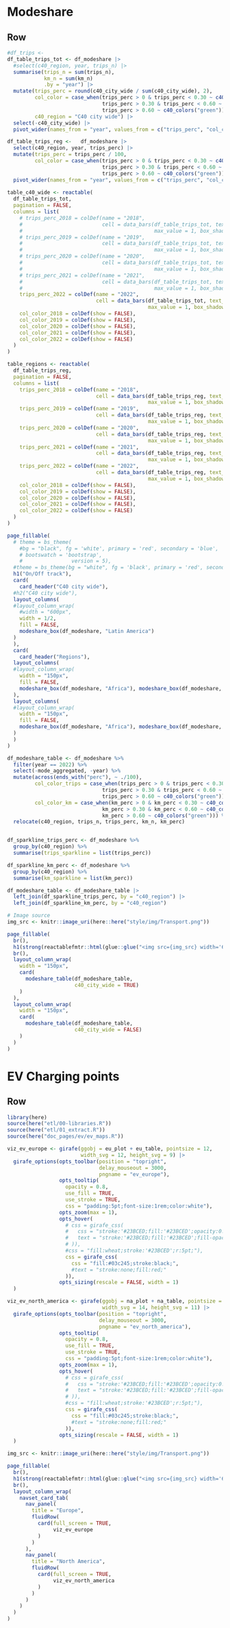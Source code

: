 
Modeshare  {data-navmenu="Transport" data-height='4500px' }
=====================================

Row
-------------------------------------

```r

#df_trips <-
df_table_trips_tot <- df_modeshare |> 
  #select(c40_region, year, trips_n) |> 
  summarise(trips_n = sum(trips_n),
            km_n = sum(km_n)
            .by = "year") |> 
  mutate(trips_perc = round(c40_city_wide / sum(c40_city_wide), 2),
         col_color = case_when(trips_perc > 0 & trips_perc < 0.30 ~ c40_colors("red"),
                               trips_perc > 0.30 & trips_perc < 0.60 ~ c40_colors("yellow"),
                               trips_perc > 0.60 ~ c40_colors("green")),
         c40_region = "C40 city wide") |> 
  select(-c40_city_wide) |> 
  pivot_wider(names_from = "year", values_from = c("trips_perc", "col_color"))

df_table_trips_reg <-   df_modeshare |> 
  select(c40_region, year, trips_perc) |> 
  mutate(trips_perc = trips_perc / 100,
         col_color = case_when(trips_perc > 0 & trips_perc < 0.30 ~ c40_colors("red"),
                               trips_perc > 0.30 & trips_perc < 0.60 ~ c40_colors("yellow"),
                               trips_perc > 0.60 ~ c40_colors("green"))) |> 
  pivot_wider(names_from = "year", values_from = c("trips_perc", "col_color"))
  
table_c40_wide <- reactable(
  df_table_trips_tot,
  pagination = FALSE,
  columns = list(
    # trips_perc_2018 = colDef(name = "2018",
    #                          cell = data_bars(df_table_trips_tot, text_position = "inside-end",  number_fmt = scales::percent,
    #                                           max_value = 1, box_shadow = TRUE, fill_color_ref = "col_color_2018")),
    # trips_perc_2019 = colDef(name = "2019",
    #                          cell = data_bars(df_table_trips_tot, text_position = "inside-end",  number_fmt = scales::percent,
    #                                           max_value = 1, box_shadow = TRUE, fill_color_ref = "col_color_2019")),
    # trips_perc_2020 = colDef(name = "2020",
    #                          cell = data_bars(df_table_trips_tot, text_position = "inside-end",  number_fmt = scales::percent,
    #                                           max_value = 1, box_shadow = TRUE, fill_color_ref = "col_color_2020")),
    # trips_perc_2021 = colDef(name = "2021",
    #                          cell = data_bars(df_table_trips_tot, text_position = "inside-end",  number_fmt = scales::percent,
    #                                           max_value = 1, box_shadow = TRUE, fill_color_ref = "col_color_2021")),
    trips_perc_2022 = colDef(name = "2022",
                             cell = data_bars(df_table_trips_tot, text_position = "inside-end",  number_fmt = scales::percent,
                                              max_value = 1, box_shadow = TRUE, fill_color_ref = "col_color_2022")),
    col_color_2018 = colDef(show = FALSE),
    col_color_2019 = colDef(show = FALSE),
    col_color_2020 = colDef(show = FALSE),
    col_color_2021 = colDef(show = FALSE),
    col_color_2022 = colDef(show = FALSE)
  )
)

table_regions <- reactable(
  df_table_trips_reg,
  pagination = FALSE,
  columns = list(
    trips_perc_2018 = colDef(name = "2018",
                             cell = data_bars(df_table_trips_reg, text_position = "inside-end",  number_fmt = scales::percent,
                                              max_value = 1, box_shadow = TRUE, fill_color_ref = "col_color_2018")),
    trips_perc_2019 = colDef(name = "2019",
                             cell = data_bars(df_table_trips_reg, text_position = "inside-end",  number_fmt = scales::percent,
                                              max_value = 1, box_shadow = TRUE, fill_color_ref = "col_color_2019")),
    trips_perc_2020 = colDef(name = "2020",
                             cell = data_bars(df_table_trips_reg, text_position = "inside-end",  number_fmt = scales::percent,
                                              max_value = 1, box_shadow = TRUE, fill_color_ref = "col_color_2020")),
    trips_perc_2021 = colDef(name = "2021",
                             cell = data_bars(df_table_trips_reg, text_position = "inside-end",  number_fmt = scales::percent,
                                              max_value = 1, box_shadow = TRUE, fill_color_ref = "col_color_2021")),
    trips_perc_2022 = colDef(name = "2022",
                             cell = data_bars(df_table_trips_reg, text_position = "inside-end",  number_fmt = scales::percent,
                                              max_value = 1, box_shadow = TRUE, fill_color_ref = "col_color_2022")),
    col_color_2018 = colDef(show = FALSE),
    col_color_2019 = colDef(show = FALSE),
    col_color_2020 = colDef(show = FALSE),
    col_color_2021 = colDef(show = FALSE),
    col_color_2022 = colDef(show = FALSE)
  )
)
```


```r
page_fillable(
  # theme = bs_theme(
    #bg = "black", fg = 'white', primary = 'red', secondary = 'blue',  
    # bootswatch = 'bootstrap',
    #                version = 5),
  #theme = bs_theme(bg = "white", fg = 'black', primary = 'red', secondary = 'blue', version = 4),
  h1("On/Off track"),
  card(
    card_header("C40 city wide"),
  #h2("C40 city wide"),
  layout_columns(
  #layout_column_wrap(
    #width = "600px",
    width = 1/2,
    fill = FALSE,
    modeshare_box(df_modeshare, "Latin America")
  )
  ),
  card(
    card_header("Regions"),
  layout_columns(
  #layout_column_wrap(
    width = "150px",
    fill = FALSE,
    modeshare_box(df_modeshare, "Africa"), modeshare_box(df_modeshare, "Europe")
  ),
  layout_columns(
  #layout_column_wrap(
    width = "150px",
    fill = FALSE,
    modeshare_box(df_modeshare, "Africa"), modeshare_box(df_modeshare, "Europe")
  )
  )
)

```




```r
df_modeshare_table <- df_modeshare %>%
  filter(year == 2022) %>%  
  select(-mode_aggregated, -year) %>%  
  mutate(across(ends_with("perc"), ~ ./100),
         col_color_trips = case_when(trips_perc > 0 & trips_perc < 0.30 ~ c40_colors("red"),
                               trips_perc > 0.30 & trips_perc < 0.60 ~ c40_colors("yellow"),
                               trips_perc > 0.60 ~ c40_colors("green")),
         col_color_km = case_when(km_perc > 0 & km_perc < 0.30 ~ c40_colors("red"),
                               km_perc > 0.30 & km_perc < 0.60 ~ c40_colors("yellow"),
                               km_perc > 0.60 ~ c40_colors("green"))) %>%  
  relocate(c40_region, trips_n, trips_perc, km_n, km_perc)


df_sparkline_trips_perc <- df_modeshare %>%
  group_by(c40_region) %>%
  summarise(trips_sparkline = list(trips_perc))

df_sparkline_km_perc <- df_modeshare %>%
  group_by(c40_region) %>%
  summarise(km_sparkline = list(km_perc))

df_modeshare_table <- df_modeshare_table |> 
  left_join(df_sparkline_trips_perc, by = "c40_region") |> 
  left_join(df_sparkline_km_perc, by = "c40_region")

# Image source
img_src <- knitr::image_uri(here::here("style/img/Transport.png"))
```

```r
page_fillable(
  br(),
  h1(strong(reactablefmtr::html(glue::glue("<img src={img_src} width='60' height='55'> Mode share: Mass transit, cycling and walking")))),
  br(),
  layout_column_wrap(
    width = "150px",
    card(
      modeshare_table(df_modeshare_table, 
                      c40_city_wide = TRUE)
    )
  ),
  layout_column_wrap(
    width = "150px",
    card(
      modeshare_table(df_modeshare_table, 
                      c40_city_wide = FALSE)
    )
  )
)
```


EV Charging points  {data-navmenu="Transport" data-height='4500px' }
=====================================

Row
-------------------------------------

```r
library(here)
source(here("etl/00-libraries.R"))
source(here("etl/01_extract.R"))
source(here("doc_pages/ev/ev_maps.R"))
```


```r
viz_ev_europe <- girafe(ggobj = eu_plot + eu_table, pointsize = 12,
                        width_svg = 12, height_svg = 9) |> 
  girafe_options(opts_toolbar(position = "topright", 
                              delay_mouseout = 3000, 
                              pngname = "ev_europe"),
                 opts_tooltip(
                   opacity = 0.8, 
                   use_fill = TRUE,
                   use_stroke = TRUE, 
                   css = "padding:5pt;font-size:1rem;color:white"),
                 opts_zoom(max = 1),
                 opts_hover(
                   # css = girafe_css(
                   #   css = "stroke:'#23BCED;fill:'#23BCED';opacity:0.4",
                   #   text = "stroke:'#23BCED;fill:'#23BCED';fill-opacity:1;"
                   # )),
                   #css = "fill:wheat;stroke:'#23BCED';r:5pt;"),
                   css = girafe_css(
                     css = "fill:#03c245;stroke:black;",
                     #text = "stroke:none;fill:red;"
                   )),
                 opts_sizing(rescale = FALSE, width = 1)
  )

viz_ev_north_america <- girafe(ggobj = na_plot + na_table, pointsize = 12,
                               width_svg = 14, height_svg = 11) |> 
  girafe_options(opts_toolbar(position = "topright", 
                              delay_mouseout = 3000, 
                              pngname = "ev_north_america"),
                 opts_tooltip(
                   opacity = 0.8, 
                   use_fill = TRUE,
                   use_stroke = TRUE, 
                   css = "padding:5pt;font-size:1rem;color:white"),
                 opts_zoom(max = 1),
                 opts_hover(
                   # css = girafe_css(
                   #   css = "stroke:'#23BCED;fill:'#23BCED';opacity:0.4",
                   #   text = "stroke:'#23BCED;fill:'#23BCED';fill-opacity:1;"
                   # )),
                   #css = "fill:wheat;stroke:'#23BCED';r:5pt;"),
                   css = girafe_css(
                     css = "fill:#03c245;stroke:black;",
                     #text = "stroke:none;fill:red;"
                   )),
                 opts_sizing(rescale = FALSE, width = 1)
  )

```

```r
img_src <- knitr::image_uri(here::here("style/img/Transport.png"))

page_fillable(
  br(),
  h1(strong(reactablefmtr::html(glue::glue("<img src={img_src} width='60' height='55'> EV Charging points per millon population")))),
  br(),
  layout_column_wrap(
    navset_card_tab(
      nav_panel(
        title = "Europe",
        fluidRow(
          card(full_screen = TRUE,
               viz_ev_europe
          )
        )
      ),
      nav_panel(
        title = "North America",
        fluidRow(
          card(full_screen = TRUE,
               viz_ev_north_america
          )
        )
      )
    )
  )
)
```

